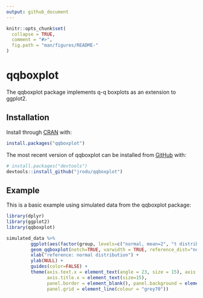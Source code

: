 ```yaml
---
output: github_document
---
```


<!-- README.md is generated from README.Rmd. Please edit that file -->

```r
knitr::opts_chunk$set(
  collapse = TRUE,
  comment = "#>",
  fig.path = "man/figures/README-"
)
```

# qqboxplot

<!-- badges: start -->
<!-- badges: end -->

The qqboxplot package implements q-q boxplots as an extension to ggplot2.  

## Installation

Install through [CRAN](https://CRAN.R-project.org) with:

``` r
install.packages("qqboxplot")
```

The most recent version of qqboxplot can be installed from [GitHub](https://github.com/) with:

``` r
# install.packages("devtools")
devtools::install_github("jrodu/qqboxplot")
```
## Example

This is a basic example using simulated data from the qqboxplot package:

```r
library(dplyr)
library(ggplot2)
library(qqboxplot) 

simulated_data %>%
         ggplot(aes(factor(group, levels=c("normal, mean=2", "t distribution, df=32", "t distribution, df=16", "t distribution, df=8", "t distribution, df=4")), y=y)) +
         geom_qqboxplot(notch=TRUE, varwidth = TRUE, reference_dist="norm") +
         xlab("reference: normal distribution") +
         ylab(NULL) +
         guides(color=FALSE) +
         theme(axis.text.x = element_text(angle = 23, size = 15), axis.title.y = element_text(size=15),
               axis.title.x = element_text(size=15),
               panel.border = element_blank(), panel.background = element_rect(fill="white"),
               panel.grid = element_line(colour = "grey70"))
```

